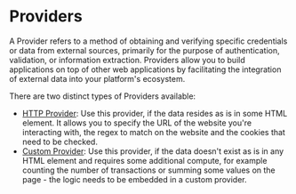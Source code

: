 # Providers

A Provider refers to a method of obtaining and verifying specific credentials or data from external sources, primarily for the purpose of authentication, validation, or information extraction. Providers allow you to build applications on top of other web applications by facilitating the integration of external data into your platform's ecosystem.

There are two distinct types of Providers available:
- [HTTP Provider](/tutorial/http-provider): Use this provider, if the data resides as is in some HTML element. It allows you to specify the URL of the website you're interacting with, the regex to match on the website and the cookies that need to be checked. 
- [Custom Provider](/tutorial/custom-provider): Use this provider, if the data doesn't exist as is in any HTML element and requires some additional compute, for example counting the number of transactions or summing some values on the page - the logic needs to be embedded in a custom provider.
